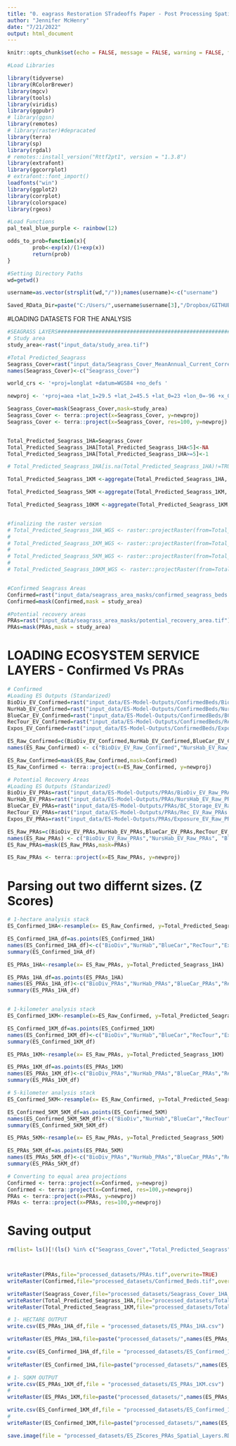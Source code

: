 ```yaml
---
title: "0. eagrass Restoration STradeoffs Paper - Post Processing Spatial Datasets"
author: "Jennifer McHenry"
date: "7/21/2022"
output: html_document
---
```


```r
knitr::opts_chunk$set(echo = FALSE, message = FALSE, warning = FALSE, fig.pos = "H", out.extra = "")

#Load Libraries

library(tidyverse)
library(RColorBrewer)
library(mgcv)
library(tools)
library(viridis)
library(ggpubr)
# library(ggsn)
library(remotes)
# library(raster)#depracated 
library(terra)
library(sp)
library(rgdal)
# remotes::install_version("Rttf2pt1", version = "1.3.8")
library(extrafont)
library(ggcorrplot)
# extrafont::font_import() 
loadfonts("win")
library(ggplot2)
library(corrplot)
library(colorspace)
library(rgeos)

#Load Functions 
pal_teal_blue_purple <- rainbow(12)

odds_to_prob=function(x){
        prob<-exp(x)/(1+exp(x))
        return(prob)
}

#Setting Directory Paths
wd=getwd()

username=as.vector(strsplit(wd,"/"));names(username)<-c("username")

Saved_RData_Dir=paste("C:/Users/",username$username[3],"/Dropbox/GITHUB/Disseratation/",sep="")

```

#LOADING DATASETS FOR THE ANALYSIS 
```r

#SEAGRASS LAYERS######################################################################################
# Study area
study_area<-rast("input_data/study_area.tif")

#Total Predicted_Seagrass
Seagrass_Cover=rast("input_data/Seagrass_Cover_MeanAnnual_Current_Corrected_CorExp.tif")
names(Seagrass_Cover)<-c("Seagrass_Cover")

world_crs <- '+proj=longlat +datum=WGS84 +no_defs '

newproj <- '+proj=aea +lat_1=29.5 +lat_2=45.5 +lat_0=23 +lon_0=-96 +x_0=0 +y_0=0 +ellps=GRS80 +datum=NAD83 +units=m +no_defs'

Seagrass_Cover=mask(Seagrass_Cover,mask=study_area)
Seagrass_Cover <- terra::project(x=Seagrass_Cover, y=newproj)
Seagrass_Cover <- terra::project(x=Seagrass_Cover, res=100, y=newproj)


Total_Predicted_Seagrass_1HA=Seagrass_Cover
Total_Predicted_Seagrass_1HA[Total_Predicted_Seagrass_1HA<5]<-NA
Total_Predicted_Seagrass_1HA[Total_Predicted_Seagrass_1HA>=5]<-1

# Total_Predicted_Seagrass_1HA[is.na(Total_Predicted_Seagrass_1HA)!=TRUE]<-1

Total_Predicted_Seagrass_1KM <-aggregate(Total_Predicted_Seagrass_1HA, fact=10, fun=mean)

Total_Predicted_Seagrass_5KM <-aggregate(Total_Predicted_Seagrass_1KM, fact=5, fun=mean)

Total_Predicted_Seagrass_10KM <-aggregate(Total_Predicted_Seagrass_1KM, fact=10, fun=mean)


#finalizing the raster version
# Total_Predicted_Seagrass_1HA_WGS <- raster::projectRaster(from=Total_Predicted_Seagrass_1HA,crs=world_crs)
# 
# Total_Predicted_Seagrass_1KM_WGS <- raster::projectRaster(from=Total_Predicted_Seagrass_1KM,crs=world_crs)
# 
# Total_Predicted_Seagrass_5KM_WGS <- raster::projectRaster(from=Total_Predicted_Seagrass_5KM,crs=world_crs)
# 
# Total_Predicted_Seagrass_10KM_WGS <- raster::projectRaster(from=Total_Predicted_Seagrass_10KM,crs=world_crs)


#Confirmed Seagrass Areas
Confirmed=rast("input_data/seagrass_area_masks/confirmed_seagrass_beds.tif")
Confirmed=mask(Confirmed,mask = study_area)

#Potential recovery areas
PRAs=rast("input_data/seagrass_area_masks/potential_recovery_area.tif")
PRAs=mask(PRAs,mask = study_area)

```

# LOADING ECOSYSTEM SERVICE LAYERS - Confirmed Vs PRAs
```r
# Confirmed
#Loading ES Outputs (Standarized)
BioDiv_EV_Confirmed=rast("input_data/ES-Model-Outputs/ConfirmedBeds/BioDiv_EV_Raw_Confirmed.tif")
NurHab_EV_Confirmed=rast("input_data/ES-Model-Outputs/ConfirmedBeds/NursHab_EV_Raw_Confirmed.tif")
BlueCar_EV_Confirmed=rast("input_data/ES-Model-Outputs/ConfirmedBeds/BC_Storage_EV_Raw_Confirmed.tif")
RecTour_EV_Confirmed=rast("input_data/ES-Model-Outputs/ConfirmedBeds/Rec_EV_Raw_Confirmed.tif")
Expos_EV_Confirmed=rast("input_data/ES-Model-Outputs/ConfirmedBeds/Exposure_EV_Raw_Confirmed.tif")

ES_Raw_Confirmed=c(BioDiv_EV_Confirmed,NurHab_EV_Confirmed,BlueCar_EV_Confirmed,RecTour_EV_Confirmed,Expos_EV_Confirmed)
names(ES_Raw_Confirmed) <- c("BioDiv_EV_Raw_Confirmed","NursHab_EV_Raw_Confirmed", "BlueCarbon_EV_Raw_Confirmed","Rec_EV_Raw_Confirmed","Exposure_EV_Raw_Confirmed" )

ES_Raw_Confirmed=mask(ES_Raw_Confirmed,mask=Confirmed)
ES_Raw_Confirmed <- terra::project(x=ES_Raw_Confirmed, y=newproj)

# Potential Recovery Areas
#Loading ES Outputs (Standarized)
BioDiv_EV_PRAs=rast("input_data/ES-Model-Outputs/PRAs/BioDiv_EV_Raw_PRAs.tif")
NurHab_EV_PRAs=rast("input_data/ES-Model-Outputs/PRAs/NursHab_EV_Raw_PRAs.tif")
BlueCar_EV_PRAs=rast("input_data/ES-Model-Outputs/PRAs/BC_Storage_EV_Raw_PRAs.tif")
RecTour_EV_PRAs=rast("input_data/ES-Model-Outputs/PRAs/Rec_EV_Raw_PRAs.tif")
Expos_EV_PRAs=rast("input_data/ES-Model-Outputs/PRAs/Exposure_EV_Raw_PRAs.tif")

ES_Raw_PRAs=c(BioDiv_EV_PRAs,NurHab_EV_PRAs,BlueCar_EV_PRAs,RecTour_EV_PRAs,Expos_EV_PRAs)
names(ES_Raw_PRAs) <- c("BioDiv_EV_Raw_PRAs","NursHab_EV_Raw_PRAs", "BlueCarbon_EV_Raw_PRAs","Rec_EV_Raw_PRAs","Exposure_EV_Raw_PRAs")
ES_Raw_PRAs=mask(ES_Raw_PRAs,mask=PRAs)

ES_Raw_PRAs <- terra::project(x=ES_Raw_PRAs, y=newproj)
```

# Parsing out two differnt sizes. (Z Scores)
```r
# 1-hectare analysis stack
ES_Confirmed_1HA<-resample(x= ES_Raw_Confirmed, y=Total_Predicted_Seagrass_1HA)

ES_Confirmed_1HA_df=as.points(ES_Confirmed_1HA)
names(ES_Confirmed_1HA_df)<-c("BioDiv","NurHab","BlueCar","RecTour","Expos")
summary(ES_Confirmed_1HA_df)

ES_PRAs_1HA<-resample(x= ES_Raw_PRAs, y=Total_Predicted_Seagrass_1HA)

ES_PRAs_1HA_df=as.points(ES_PRAs_1HA)
names(ES_PRAs_1HA_df)<-c("BioDiv_PRAs","NurHab_PRAs","BlueCar_PRAs","RecTour_PRAs","Expos_PRAs")
summary(ES_PRAs_1HA_df)


# 1-kilometer analysis stack
ES_Confirmed_1KM<-resample(x=ES_Raw_Confirmed, y=Total_Predicted_Seagrass_1KM)

ES_Confirmed_1KM_df=as.points(ES_Confirmed_1KM)
names(ES_Confirmed_1KM_df)<-c("BioDiv","NurHab","BlueCar","RecTour","Expos")
summary(ES_Confirmed_1KM_df)

ES_PRAs_1KM<-resample(x= ES_Raw_PRAs, y=Total_Predicted_Seagrass_1KM)

ES_PRAs_1KM_df=as.points(ES_PRAs_1KM)
names(ES_PRAs_1KM_df)<-c("BioDiv_PRAs","NurHab_PRAs","BlueCar_PRAs","RecTour_PRAs","Expos_PRAs")
summary(ES_PRAs_1KM_df)

# 5-kilometer analysis stack
ES_Confirmed_5KM<-resample(x= ES_Raw_Confirmed, y=Total_Predicted_Seagrass_5KM)

ES_Confirmed_5KM_5KM_df=as.points(ES_Confirmed_5KM)
names(ES_Confirmed_5KM_5KM_df)<-c("BioDiv","NurHab","BlueCar","RecTour","Expos")
summary(ES_Confirmed_5KM_5KM_df)

ES_PRAs_5KM<-resample(x= ES_Raw_PRAs, y=Total_Predicted_Seagrass_5KM)

ES_PRAs_5KM_df=as.points(ES_PRAs_5KM)
names(ES_PRAs_5KM_df)<-c("BioDiv_PRAs","NurHab_PRAs","BlueCar_PRAs","RecTour_PRAs","Expos_PRAs")
summary(ES_PRAs_5KM_df)

```


```r
# Converting to equal area projections
Confirmed <- terra::project(x=Confirmed, y=newproj)
Confirmed <- terra::project(x=Confirmed, res=100,y=newproj)
PRAs <- terra::project(x=PRAs, y=newproj)
PRAs <- terra::project(x=PRAs, res=100,y=newproj)
```


# Saving output
```r
rm(list= ls()[!(ls() %in% c("Seagrass_Cover","Total_Predicted_Seagrass","PRAs","Confirmed","Total_Predicted_Seagrass_1HA","Total_Predicted_Seagrass_1KM","Total_Predicted_Seagrass_5KM","Total_Predicted_Seagrass_10KM","ES_PRAs_1HA","ES_PRAs_1HA_df","ES_Confirmed_1HA","ES_Confirmed_1HA_df","ES_PRAs_1KM","ES_PRAs_1KM_df","ES_Confirmed_1KM","ES_Confirmed_1KM_df", "ES_Confirmed_5KM", "ES_Confirmed_5KM_df","ES_PRAs_5KM","ES_PRAs_5KM_df"))])



writeRaster(PRAs,file="processed_datasets/PRAs.tif",overwrite=TRUE)
writeRaster(Confirmed,file="processed_datasets/Confirmed_Beds.tif",overwrite=TRUE)

writeRaster(Seagrass_Cover,file="processed_datasets/Seagrass_Cover_1HA_EA.tif",overwrite=TRUE)
writeRaster(Total_Predicted_Seagrass_1HA,file="processed_datasets/Total_Predicted_Seagrass_1HA_EA.tif",overwrite=TRUE)
writeRaster(Total_Predicted_Seagrass_1KM,file="processed_datasets/Total_Predicted_Seagrass_1KM_EA.tif",overwrite=TRUE)

# 1- HECTARE OUTPUT
write.csv(ES_PRAs_1HA_df,file = "processed_datasets/ES_PRAs_1HA.csv")

writeRaster(ES_PRAs_1HA,file=paste("processed_datasets/",names(ES_PRAs_1HA),"_1HA.tif",sep=""), overwrite=TRUE)

write.csv(ES_Confirmed_1HA_df,file = "processed_datasets/ES_Confirmed_1HA.csv")
# 
writeRaster(ES_Confirmed_1HA,file=paste("processed_datasets/",names(ES_Confirmed_1HA),"_1HA.tif",sep=""),overwrite=TRUE)

# 1- SQKM OUTPUT
write.csv(ES_PRAs_1KM_df,file = "processed_datasets/ES_PRAs_1KM.csv")
# 
writeRaster(ES_PRAs_1KM,file=paste("processed_datasets/",names(ES_PRAs_1KM),"_1KM.tif",sep=""),overwrite=TRUE)

write.csv(ES_Confirmed_1KM_df,file = "processed_datasets/ES_Confirmed_1KM.csv")
# 
writeRaster(ES_Confirmed_1KM,file=paste("processed_datasets/",names(ES_Confirmed_1KM),"_1KM.tif",sep=""),overwrite=TRUE)

save.image(file = "processed_datasets/ES_ZScores_PRAs_Spatial_Layers.RData")
```

